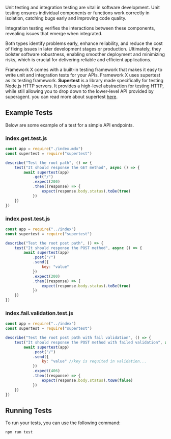 
Unit testing and integration testing are vital in software development. Unit testing ensures individual components or functions work correctly in isolation, catching bugs early and improving code quality.

Integration testing verifies the interactions between these components, revealing issues that emerge when integrated.

Both types identify problems early, enhance reliability, and reduce the cost of fixing issues in later development stages or production. Ultimately, they bolster software robustness, enabling smoother deployment and minimizing risks, which is crucial for delivering reliable and efficient applications.

Framework X comes with a built-in testing framework that makes it easy to write unit and integration tests for your APIs. Framework X uses supertest as its testing framework. **Supertest** is a library made specifically for testing Node.js HTTP servers. It provides a high-level abstraction for testing HTTP, while still allowing you to drop down to the lower-level API provided by superagent. you can read more about supertest [here](https://www.npmjs.com/package/supertest).

## Example Tests

Below are some example of a test for a simple API endpoints.

### index.get.test.js

```js
const app = require("./index.mdx")
const supertest = require("supertest")

describe("Test the root path", () => {
    test("It should response the GET method", async () => {
        await supertest(app)
            .get("/")
            .expect(200)
            .then((response) => {
                expect(response.body.status).toBe(true)
            })
    })
})
```

### index.post.test.js

```js
const app = require("../index")
const supertest = require("supertest")

describe("Test the root post path", () => {
    test("It should response the POST method", async () => {
        await supertest(app)
            .post("/")
            .send({
                key: "value"
            })
            .expect(200)
            .then((response) => {
                expect(response.body.status).toBe(true)
            })
    })
})
```

### index.fail.validation.test.js

```js
const app = require("../index")
const supertest = require("supertest")

describe("Test the root post path with fail validation", () => {
    test("It should response the POST method with failed validation", async () => {
        await supertest(app)
            .post("/")
            .send({
                ky: "value" //key is requited in validation...
            })
            .expect(406)
            .then((response) => {
                expect(response.body.status).toBe(false)
            })
    })
})
```

## Running Tests

To run your tests, you can use the following command:

```bash
npm run test
```

<Support/>